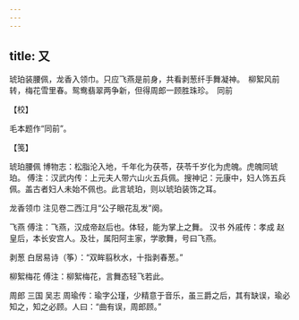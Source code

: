 ```yaml
---
---
---
```

title: 又
---







琥珀装腰佩，龙香入领巾。只应飞燕是前身，共看剥葱纤手舞凝神。　柳絮风前转，梅花雪里春。鸳鸯翡翠两争新，但得周郎一顾胜珠珍。　同前





【校】


毛本题作“同前”。





【笺】


琥珀腰佩 博物志：松脂沦入地，千年化为茯苓，茯苓千岁化为虎魄。虎魄同琥珀。 傅注：汉武内传：上元夫人带六山火五兵佩。搜神记：元康中，妇人饰五兵佩。盖古者妇人未始不佩也。此言琥珀，则以琥珀装饰之耳。

龙香领巾 注见卷二西江月“公子眼花乱发”阕。

飞燕 傅注：飞燕，汉成帝赵后也。体轻，能为掌上之舞。 汉书 外戚传：孝成 赵皇后，本长安宫人。及壮，属阳阿主家，学歌舞，号曰飞燕。

剥葱 白居易诗（筝）：“双眸翦秋水，十指剥春葱。”

柳絮梅花 傅注：柳絮梅花，言舞态轻飞若此。

周郎 三国 吴志 周瑜传：瑜字公瑾，少精意于音乐，虽三爵之后，其有缺误，瑜必知之，知之必顾。人曰：“曲有误，周郎顾。”